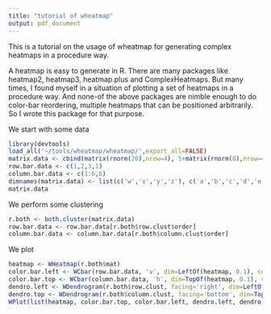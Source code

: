```yaml
---
title: "tutorial of wheatmap"
output: pdf_document
---
```


This is a tutorial on the usage of wheatmap for generating complex heatmaps in a procedure way.

A heatmap is easy to generate in R. There are many packages like heatmap2, heatmap3, heatmap.plus and ComplexHeatmaps. But many times, I found myself in a situation of plotting a set of heatmaps in a procedure way. And none-of the above packages are nimble enough to do color-bar reordering, multiple heatmaps that can be positioned arbitrarily. So I wrote this package for that purpose.

We start with some data
```r
library(devtools)
load_all('~/tools/wheatmap/wheatmap/',export_all=FALSE)
matrix.data <- cbind(matrix(rnorm(20),nrow=4), 5+matrix(rnorm(8),nrow=4))
row.bar.data <- c(1,2,3,1)
column.bar.data <- c(1:6,6)
dimnames(matrix.data) <- list(c('w','x','y','z'), c('a','b','c','d','e','f','g'))
matrix.data
```

We perform some clustering
```r
r.both <- both.cluster(matrix.data)
row.bar.data <- row.bar.data[r.both$row.clust$order]
column.bar.data <- column.bar.data[r.both$column.clust$order]
```

We plot
```r
heatmap <- WHeatmap(r.both$mat)
color.bar.left <- WCbar(row.bar.data, 'v', dim=LeftOf(heatmap, 0.1), continuous=FALSE)
color.bar.top <- WCbar(column.bar.data, 'h', dim=TopOf(heatmap, 0.1), continuous=FALSE)
dendro.left <- WDendrogram(r.both$row.clust, facing='right', dim=LeftOf(color.bar.left, 0.1))
dendro.top <- WDendrogram(r.both$column.clust, facing='bottom', dim=TopOf(color.bar.top, 0.1))
WPlot(list(heatmap, color.bar.top, color.bar.left, dendro.left, dendro.top))
```
